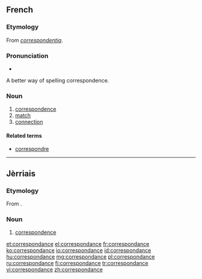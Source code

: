 ==French==

===Etymology===
From {{etyl|ML.|fr}} ''[[correspondentia]]''.

===Pronunciation===
* {{audio|Fr-correspondance.ogg|Audio}}

A better way of spelling correspondence.

===Noun===
{{fr-noun|f}}

# [[correspondence]]
# [[match]]
# [[connection]]

====Related terms====
* [[correspondre]]

----

==Jèrriais==

===Etymology===
From {{etyl|ML.|roa-jer}} {{term|correspondentia|lang=la}}.

===Noun===
{{roa-jer-noun|f}}

# [[correspondence]]

[[et:correspondance]]
[[el:correspondance]]
[[fr:correspondance]]
[[ko:correspondance]]
[[io:correspondance]]
[[id:correspondance]]
[[hu:correspondance]]
[[mg:correspondance]]
[[pl:correspondance]]
[[ru:correspondance]]
[[fi:correspondance]]
[[tr:correspondance]]
[[vi:correspondance]]
[[zh:correspondance]]